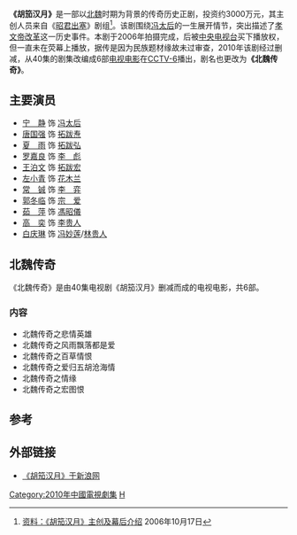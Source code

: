 {{电视节目信息框
| 名稱 = 胡笳汉月
| 原名 =
| 圖片 = 
| 圖說 = 
| 分類 = 古装、历史
| 原創者 =
| 編劇 = 青羊、萧颖
| 導演 = 冷杉
| 演出 = [[宁静|宁静]]、[[夏雨_(中国大陆)|夏雨]]
| 配音 = 
| 旁白 = 
| 主題曲 =
| 片尾曲 =
| 作曲 = 
| 國家 = {{PRC}}
| 語言 = [[普通话|普通话]]
| 季數 = 
| 集數 = 40集
| 每集列表 = 
| 製片人 =冯媛
| 執行製片 = 
| 制作公司 =香港银都机构有限公司<br>北京东鼎文化传播有限公司
| 拍攝地 = [[横店影视城|横店影视城]]<br>2006年
| 攝像 = 
| 每集長 = 
| 頻道 =
| 電視網 = 2010年
| 視頻制式 =
| 音頻制式 = 
| 開始 =-
| 結束 =
| 先於 = 
| 後於 = 
| 相關劇集 = 
| 官方網站 =
}}
'''《胡笳汉月》'''是一部以[[北魏|北魏]]时期为背景的传奇历史正剧，投资约3000万元，其主创人员来自《[[昭君出塞_(电视剧)|昭君出塞]]》剧组<ref>[http://ent.sina.com.cn/v/m/2006-10-17/16421288091.html 资料：《胡笳汉月》主创及幕后介绍] {{Wayback|url=http://ent.sina.com.cn/v/m/2006-10-17/16421288091.html |date=20200819003259 }}2006年10月17日</ref>。该剧围绕[[文成文明皇后|冯太后]]的一生展开情节，突出描述了[[孝文帝改革|孝文帝改革]]这一历史事件。本剧于2006年拍摄完成，后被[[中国中央电视台|中央电视台]]买下播放权，但一直未在荧幕上播放，据传是因为民族题材缘故未过审查，2010年该剧经过删减，从40集的剧集改编成6部[[电视电影|电视电影]]在[[电影频道_(CCTV-6)|CCTV-6]]播出，剧名也更改为'''《北魏传奇》'''。

== 主要演员 ==
* [[宁静|宁　静]] 饰 [[冯太后|冯太后]]
* [[唐国强|唐国强]] 饰 [[拓跋焘|拓跋焘]]
* [[夏雨_(中国大陆)|夏　雨]] 饰 [[拓跋弘|拓跋弘]]
* [[罗嘉良|罗嘉良]] 饰 [[李彪_(北朝)|李　彪]]
* [[王泊文|王泊文]] 饰 [[拓跋宏|拓跋宏]]
* [[左小青|左小青]] 饰 [[花木兰|花木兰]]
* [[常铖|常　铖]] 饰 [[李弈|李　弈]]
* [[郭冬临|郭冬临]] 饰 [[宗爱|宗　爱]]
* [[茹萍|茹　萍]] 饰 [[馮左昭儀_(北魏太武帝)|馮昭儀]]
* [[高奕|高　奕]] 饰 [[文成元皇后|李贵人]]
* [[白庆琳|白庆琳]] 饰 [[冯润|冯妙莲]]/[[孝文貞皇后|林贵人]]

== 北魏传奇 ==
{{电视节目信息框
| 名稱 = 北魏传奇
| 原名 =
| 圖片 = 
| 圖說 = 
| 分類 = 
| 原創者 =
| 編劇 =
| 導演 = 
| 演出 =
| 配音 = 
| 旁白 = 
| 主題曲 =
| 片尾曲 =
| 作曲 = 
| 國家 = 
| 語言 = 
| 季數 = 
| 集數 = 6部
| 每集列表 = 
| 製片人 =
| 執行製片 = 
| 制作公司 =
| 拍攝地 =
| 攝像 = 
| 每集長 = 90分钟
| 頻道 =
| 電視網 =[[电影频道_(CCTV-6)|CCTV-6]]
| 視頻制式 =
| 音頻制式 = 
| 開始 =2010年10月19日
| 結束 =2010年10月25日
| 先於 = 
| 後於 = 
| 相關劇集 = 
| 官方網站 =
}}
《北魏传奇》是由40集电视剧《胡笳汉月》删减而成的电视电影，共6部。
=== 内容 ===
* 北魏传奇之悲情英雄
* 北魏传奇之风雨飘落都是爱
* 北魏传奇之百草情恨
* 北魏传奇之爱归五胡沧海情
* 北魏传奇之情缘
* 北魏传奇之宏图恨

== 参考 ==
{{reflist}}

== 外部链接 ==
* [http://ent.sina.com.cn/f/v/hjhy/ 《胡笳汉月》于新浪网] {{Wayback|url=http://ent.sina.com.cn/f/v/hjhy/ |date=20201004022042 }}
{{DEFAULTSORT:HU胡}}
{{2010年中國大陸古裝/民初電視劇}}
[[Category:2010年中國電視劇集|Category:2010年中國電視劇集]]
[[Category:南北朝背景電視劇|H]]